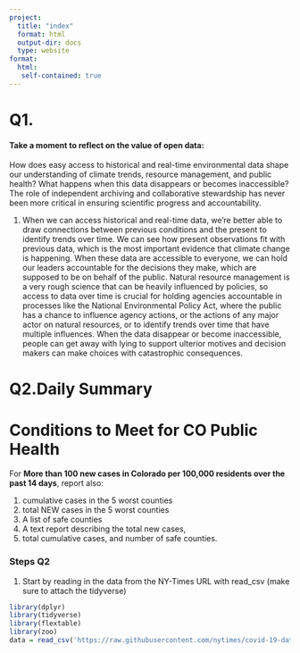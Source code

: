 ```yaml
---
project:
  title: "index"
  format: html
  output-dir: docs
  type: website
format:
  html:
   self-contained: true
---
```


# Q1.

#### Take a moment to reflect on the value of open data:

How does easy access to historical and real-time environmental data
shape our understanding of climate trends, resource management, and
public health? What happens when this data disappears or becomes
inaccessible? The role of independent archiving and collaborative
stewardship has never been more critical in ensuring scientific progress
and accountability.

1.  When we can access historical and real-time data, we're better able to draw connections between previous conditions and the present to identify trends over time. We can see how present observations fit with previous data, which is the most important evidence that climate change is happening. When these data are accessible to everyone, we can hold our leaders accountable for the decisions they make, which are supposed to be on behalf of the public. Natural resource management is a very rough science that can be heavily influenced by policies, so access to data over time is crucial for holding agencies accountable in processes like the National Environmental Policy Act, where the public has a chance to influence agency actions, or the actions of any major actor on natural resources, or to identify trends over time that have multiple influences. When the data disappear or become inaccessible, people can get away with lying to support ulterior motives and decision makers can make choices with catastrophic consequences.

# Q2.Daily Summary

# Conditions to Meet for CO Public Health
 For **More than 100 new cases in Colorado per 100,000 residents over the past 14
    days**, report also:

1.  cumulative cases in the 5 worst counties
2.  total NEW cases in the 5 worst counties
3.  A list of safe counties
4.  A text report describing the total new cases,
5.  total cumulative cases, and number of safe counties.

### Steps Q2

1.  Start by reading in the data from the NY-Times URL with read_csv
    (make sure to attach the tidyverse)
```r

library(dplyr)
library(tidyverse)
library(flextable)
library(zoo)
data = read_csv('https://raw.githubusercontent.com/nytimes/covid-19-data/master/us-counties.csv')
```